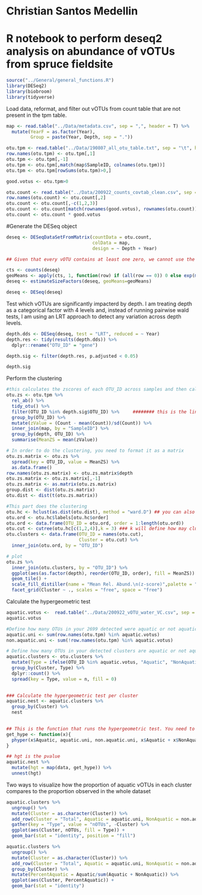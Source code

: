 # Christian Santos Medellin
# R notebook to perform deseq2 analysis on abundance of vOTUs from spruce fieldsite

```r
source("../General/general_functions.R")
library(DESeq2)
library(biobroom)
library(tidyverse)
```


Load data, reformat, and filter out vOTUs from count table that are not present in the tpm table. 
```r
map <- read.table("../Data/metadata.csv", sep = ",", header = T) %>% 
  mutate(YearF = as.factor(Year),
         Group = paste(Year, Depth, sep = "."))

otu.tpm <- read.table("../Data/190807_all_otu_table.txt", sep = "\t", header = T)
row.names(otu.tpm) <- otu.tpm[,1]
otu.tpm <- otu.tpm[,-1]
otu.tpm <- otu.tpm[,match(map$SampleID, colnames(otu.tpm))]
otu.tpm <- otu.tpm[rowSums(otu.tpm)>0,]

good.votus <- otu.tpm>0

otu.count <- read.table("../Data/200922_counts_covtab_clean.csv", sep = ",", header = T)
row.names(otu.count) <- otu.count[,2]
otu.count <- otu.count[,-c(1,2,3)]
otu.count <- otu.count[match(rownames(good.votus), rownames(otu.count)),match(colnames(good.votus), colnames(otu.count))]
otu.count <- otu.count * good.votus
```



#Generate the DESeq object
```r
deseq <- DESeqDataSetFromMatrix(countData = otu.count,
                                colData = map,
                                design = ~ Depth + Year)

## Given that every vOTU contains at least one zero, we cannot use the default DESeq algorithm to estimate size factors. An alternative is to calculate the geometric means (https://support.bioconductor.org/p/62246/#62250)

cts <- counts(deseq)
geoMeans <- apply(cts, 1, function(row) if (all(row == 0)) 0 else exp(mean(log(row[row != 0]))))
deseq <- estimateSizeFactors(deseq, geoMeans=geoMeans)

deseq <- DESeq(deseq)
```

Test which vOTUs are significantly impacterd by depth. I am treating depth as a categorical factor with 4 levels and, instead of running pairwise wald tests, I am using an LRT approach to detect any variation across depth levels. 
```r
depth.dds <- DESeq(deseq, test = "LRT", reduced = ~ Year)
depth.res <- tidy(results(depth.dds)) %>%
  dplyr::rename("OTU_ID" = "gene")

depth.sig <- filter(depth.res, p.adjusted < 0.05)

depth.sig
```


Perform the clustering
```r
#this calculates the zscores of each OTU_ID across samples and then calculates the man zvalue for each depth
otu.zs <- otu.tpm %>%
  rel_ab() %>%
  tidy_otu() %>%
  filter(OTU_ID %in% depth.sig$OTU_ID) %>%     ######## this is the line that you need to comment out if you want to do the clustering with the whole dataset
  group_by(OTU_ID) %>%
  mutate(zValue = (Count - mean(Count))/sd(Count)) %>%
  inner_join(map, by = "SampleID") %>%
  group_by(depth, OTU_ID) %>%
  summarise(MeanZS = mean(zValue)) 

# In order to do the clustering, you need to format it as a matrix
otu.zs.matrix <- otu.zs %>%
  spread(key = OTU_ID, value = MeanZS) %>%
  as.data.frame()
row.names(otu.zs.matrix) <- otu.zs.matrix$depth
otu.zs.matrix <- otu.zs.matrix[,-1]
otu.zs.matrix <- as.matrix(otu.zs.matrix)
group.dist <- dist(otu.zs.matrix)
otu.dist <- dist(t(otu.zs.matrix))

#This part does the clustering
otu.hc <- hclust(as.dist(otu.dist), method = "ward.D") ## you can also play with the method you are using to cluster
otu.ord <- otu.hc$labels[otu.hc$order]
otu.ord <- data.frame(OTU_ID = otu.ord, order = 1:length(otu.ord))
otu.cut <- cutree(otu.hc[c(1,2,4)],k = 3) ### k will define how may clusters you are getting from your data. I used 3 because the PCoA data indicates that there are three clear groups: 10cm, 40cm, and both 100 and 150m
otu.clusters <- data.frame(OTU_ID = names(otu.cut),
                           Cluster = otu.cut) %>% 
  inner_join(otu.ord, by = "OTU_ID")

# plot
otu.zs %>% 
  inner_join(otu.clusters, by = "OTU_ID") %>% 
  ggplot(aes(as.factor(depth), reorder(OTU_ID, order), fill = MeanZS)) +
  geom_tile() +
  scale_fill_distiller(name = "Mean Rel. Abund.\n(z-score)",palette = "Greys") +
  facet_grid(Cluster ~ ., scales = "free", space = "free")
```

Calculate the hypergeometric test
```r
aquatic.votus <-  read.table("../Data/200922_vOTU_water_VC.csv", sep = ",", header = T)$SampleID
aquatic.votus

#Define how many OTUs in your 2699 detected were aquatic or not aquatic
aquatic.uni <- sum(row.names(otu.tpm) %in% aquatic.votus)
non.aquatic.uni <- sum(!row.names(otu.tpm) %in% aquatic.votus)

# Define how many OTUs in your detected clusters are aquatic or not aquatic
aquatic.clusters <- otu.clusters %>% 
  mutate(Type = ifelse(OTU_ID %in% aquatic.votus, "Aquatic", "NonAquatic")) %>% 
  group_by(Cluster, Type) %>% 
  dplyr::count() %>% 
  spread(key = Type, value = n, fill = 0) 
  

### Calculate the hypergeometric test per cluster
aquatic.nest <- aquatic.clusters %>% 
  group_by(Cluster) %>% 
  nest 
  

## This is the function that runs the hypergeometric test. You need to use lower.tail=F to calculate overrepresentation rather than underrepresentation (https://seqqc.wordpress.com/2019/07/25/how-to-use-phyper-in-r/)
get_hype <- function(x){
  phyper(x$Aquatic, aquatic.uni, non.aquatic.uni, x$Aquatic + x$NonAquatic, lower.tail = F)
}

## hgt is the pvalue
aquatic.nest %>% 
  mutate(hgt = map(data, get_hype)) %>% 
  unnest(hgt)
```

Two ways to visualize how the proportion of aquatic vOTUs in each cluster compares to the proportion observed in the whole dataset
```r
aquatic.clusters %>% 
  ungroup() %>% 
  mutate(Cluster = as.character(Cluster)) %>% 
  add_row(Cluster = "Total", Aquatic = aquatic.uni, NonAquatic = non.aquatic.uni) %>% 
  gather(key = "Type", value = "nOTUs", -Cluster) %>% 
  ggplot(aes(Cluster, nOTUs, fill = Type)) +
  geom_bar(stat = "identity", position = "fill")

aquatic.clusters %>% 
  ungroup() %>% 
  mutate(Cluster = as.character(Cluster)) %>% 
  add_row(Cluster = "Total", Aquatic = aquatic.uni, NonAquatic = non.aquatic.uni) %>% 
  group_by(Cluster) %>% 
  mutate(PercentAquatic = Aquatic/sum(Aquatic + NonAquatic)) %>% 
  ggplot(aes(Cluster, PercentAquatic)) +
  geom_bar(stat = "identity")
```

